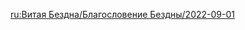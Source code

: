 {{Blessing of the Abyssal Moon
|name       = Efflorescent
|phase      = Waxing
|image      = Spiral Abyss Blessing 49.png
|details    = <li>After characters deal DMG to opponents with a Dendro Core (including Burgeon and Hyperbloom), their {{Color|bp|ATK will be increased by 15%}} for 8s. This effect can stack up to 4 times, and can be triggered once every 0.1s.</li>
|time_start = 2022-09-01 04:00:00
|time_end   = 2022-09-16 03:59:59
}}

[[ru:Витая Бездна/Благословение Бездны/2022-09-01]]